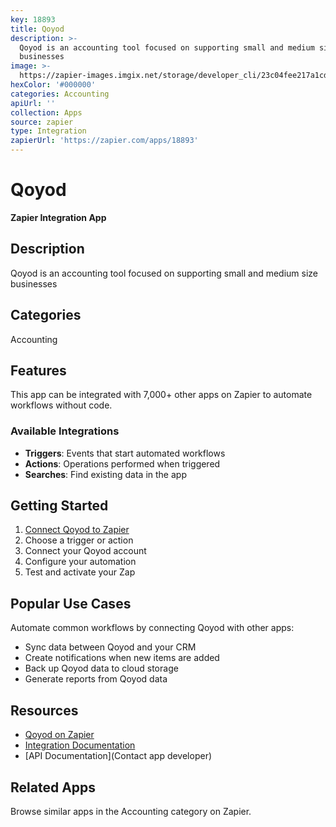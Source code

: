 ```yaml
---
key: 18893
title: Qoyod
description: >-
  Qoyod is an accounting tool focused on supporting small and medium size
  businesses
image: >-
  https://zapier-images.imgix.net/storage/developer_cli/23c04fee217a1cd74fa9d466a933ea75.png?auto=format%2Ccompress&ixlib=python-3.0.0&q=50
hexColor: '#000000'
categories: Accounting
apiUrl: ''
collection: Apps
source: zapier
type: Integration
zapierUrl: 'https://zapier.com/apps/18893'
---
```

# Qoyod

**Zapier Integration App**

## Description

Qoyod is an accounting tool focused on supporting small and medium size businesses

## Categories

Accounting

## Features

This app can be integrated with 7,000+ other apps on Zapier to automate workflows without code.

### Available Integrations

- **Triggers**: Events that start automated workflows
- **Actions**: Operations performed when triggered
- **Searches**: Find existing data in the app

## Getting Started

1. [Connect Qoyod to Zapier](https://zapier.com/apps/18893)
2. Choose a trigger or action
3. Connect your Qoyod account
4. Configure your automation
5. Test and activate your Zap

## Popular Use Cases

Automate common workflows by connecting Qoyod with other apps:

- Sync data between Qoyod and your CRM
- Create notifications when new items are added
- Back up Qoyod data to cloud storage
- Generate reports from Qoyod data

## Resources

- [Qoyod on Zapier](https://zapier.com/apps/18893)
- [Integration Documentation](https://zapier.com/apps/18893/integrations)
- [API Documentation](Contact app developer)

## Related Apps

Browse similar apps in the Accounting category on Zapier.
